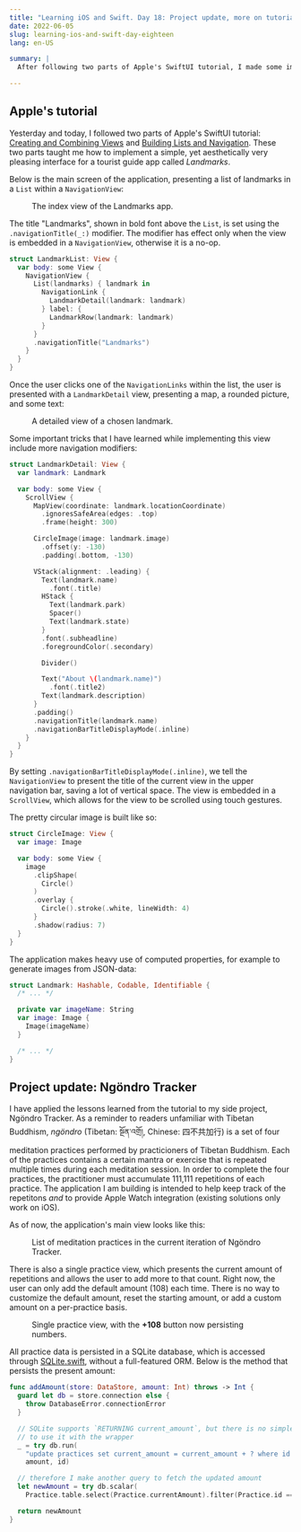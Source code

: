 ```yaml
---
title: "Learning iOS and Swift. Day 18: Project update, more on tutorial"
date: 2022-06-05
slug: learning-ios-and-swift-day-eighteen
lang: en-US

summary: |
  After following two parts of Apple's SwiftUI tutorial, I made some improvements to the first iteration of my side project, Ngöndro Tracker.

---
```


## Apple's tutorial

Yesterday and today, I followed two parts of Apple's SwiftUI tutorial: [Creating and Combining Views](https://developer.apple.com/tutorials/swiftui/creating-and-combining-views) and [Building Lists and Navigation](https://developer.apple.com/tutorials/swiftui/building-lists-and-navigation).
These two parts taught me how to implement a simple, yet aesthetically very pleasing interface for a tourist guide app called _Landmarks_.

Below is the main screen of the application, presenting a list of landmarks in a `List` within a `NavigationView`:

<Figure src="/images/ios-18/landmarks-index.webp" darkSrc="/images/ios-18/landmarks-index-dark.webp">The index view of the Landmarks app.</Figure>

The title "Landmarks", shown in bold font above the `List`, is set using the `.navigationTitle(_:)` modifier.
The modifier has effect only when the view is embedded in a `NavigationView`, otherwise it is a no-op.

```swift
struct LandmarkList: View {
  var body: some View {
    NavigationView {
      List(landmarks) { landmark in
        NavigationLink {
          LandmarkDetail(landmark: landmark)
        } label: {
          LandmarkRow(landmark: landmark)
        }
      }
      .navigationTitle("Landmarks")
    }
  }
}
```

Once the user clicks one of the `NavigationLinks` within the list, the user is presented with a `LandmarkDetail` view, presenting a map, a rounded picture, and some text:

<Figure src="/images/ios-18/landmarks-detail.webp" darkSrc="/images/ios-18/landmarks-detail-dark.webp">A detailed view of a chosen landmark.</Figure>

Some important tricks that I have learned while implementing this view include more navigation modifiers:

```swift
struct LandmarkDetail: View {
  var landmark: Landmark

  var body: some View {
    ScrollView {
      MapView(coordinate: landmark.locationCoordinate)
        .ignoresSafeArea(edges: .top)
        .frame(height: 300)

      CircleImage(image: landmark.image)
        .offset(y: -130)
        .padding(.bottom, -130)

      VStack(alignment: .leading) {
        Text(landmark.name)
          .font(.title)
        HStack {
          Text(landmark.park)
          Spacer()
          Text(landmark.state)
        }
        .font(.subheadline)
        .foregroundColor(.secondary)

        Divider()

        Text("About \(landmark.name)")
          .font(.title2)
        Text(landmark.description)
      }
      .padding()
      .navigationTitle(landmark.name)
      .navigationBarTitleDisplayMode(.inline)
    }
  }
}
```

By setting `.navigationBarTitleDisplayMode(.inline)`, we tell the `NavigationView` to present the title of the current view in the upper navigation bar, saving a lot of vertical space.
The view is embedded in a `ScrollView`, which allows for the view to be scrolled using touch gestures.

The pretty circular image is built like so:

```swift
struct CircleImage: View {
  var image: Image

  var body: some View {
    image
      .clipShape(
        Circle()
      )
      .overlay {
        Circle().stroke(.white, lineWidth: 4)
      }
      .shadow(radius: 7)
  }
}
```

The application makes heavy use of computed properties, for example to generate images from JSON-data:

```swift
struct Landmark: Hashable, Codable, Identifiable {
  /* ... */

  private var imageName: String
  var image: Image {
    Image(imageName)
  }

  /* ... */
}
```

## Project update: Ngöndro Tracker

I have applied the lessons learned from the tutorial to my side project, Ngöndro Tracker.
As a reminder to readers unfamiliar with Tibetan Buddhism, _ngöndro_ (Tibetan: སྔོན་འགྲོ།, Chinese: 四不共加行) is a set of four meditation practices performed by practicioners of Tibetan Buddhism.
Each of the practices contains a certain mantra or exercise that is repeated multiple times during each meditation session.
In order to complete the four practices, the practitioner must accumulate 111,111 repetitions of each practice.
The application I am building is intended to help keep track of the repetitons _and_ to provide Apple Watch integration (existing solutions only work on iOS).

As of now, the application's main view looks like this:

<Figure src="/images/ios-18/index-view.webp" darkSrc="/images/ios-18/index-view-dark.webp">List of meditation practices in the current iteration of Ngöndro Tracker.</Figure>

There is also a single practice view, which presents the current amount of repetitions and allows the user to add more to that count. Right now, the user can only add the default amount (108) each time. There is no way to customize the default amount, reset the starting amount, or add a custom amount on a per-practice basis.

<Figure src="/images/ios-18/practice-view.webp" darkSrc="/images/ios-18/practice-view-dark.webp">Single practice view, with the <strong>+108</strong> button now persisting numbers.</Figure>

All practice data is persisted in a SQLite database, which is accessed through [SQLite.swift](https://github.com/stephencelis/SQLite.swift), without a full-featured ORM.
Below is the method that persists the present amount:

```swift
func addAmount(store: DataStore, amount: Int) throws -> Int {
  guard let db = store.connection else {
    throw DatabaseError.connectionError
  }

  // SQLite supports `RETURNING current_amount`, but there is no simple way
  // to use it with the wrapper
  _ = try db.run(
    "update practices set current_amount = current_amount + ? where id = ?",
    amount, id)

  // therefore I make another query to fetch the updated amount
  let newAmount = try db.scalar(
    Practice.table.select(Practice.currentAmount).filter(Practice.id == self.id))

  return newAmount
}
```

